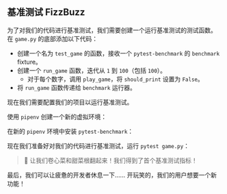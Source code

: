 
## 基准测试 FizzBuzz

为了对我们的代码进行基准测试，我们需要创建一个运行基准测试的测试函数。
在 `game.py` 的底部添加以下代码：

<TestGameCode />

- 创建一个名为 `test_game` 的函数，接收一个 `pytest-benchmark` 的 `benchmark` fixture。
- 创建一个 `run_game` 函数，迭代从 `1` 到 `100`（包括 `100`）。
  - 对于每个数字，调用 `play_game`，将 `should_print` 设置为 `False`。
- 将 `run_game` 函数传递给 `benchmark` 运行器。

现在我们需要配置我们的项目以运行基准测试。

使用 `pipenv` 创建一个新的虚拟环境：

<PipenvShellOutput />

在新的 `pipenv` 环境中安装 `pytest-benchmark`：

<PipenvInstallOutput />

现在我们准备好对我们的代码进行基准测试，运行 `pytest game.py`：

<PytestGameOutput />

> 🐰 让我们卷心菜和甜菜根翻起来！我们得到了首个基准测试指标！

最后，我们可以让疲惫的开发者休息一下……
开玩笑的，我们的用户想要一个新功能！